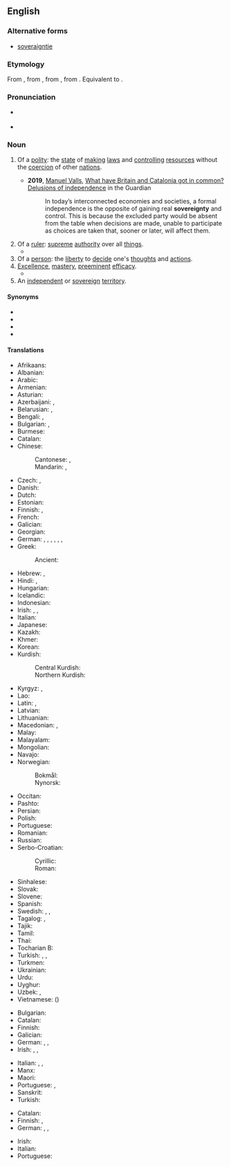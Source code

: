 ==English==
{{wikipedia}}

===Alternative forms===
* [[soveraigntie]] {{q|archaic}}

===Etymology===
From {{inh|en|enm|sovereynte}}, from {{der|en|xno|sovereyneté}}, from {{der|en|fro|souveraineté}}, from {{m|fro|soverain}}. Equivalent to {{af|en|sovereign|-ty}}.

===Pronunciation===
* {{a|RP}} {{IPA|en|/ˈsɒv.ɹən.ti/|/ˈsɒv.ɹɪn.ti/}}
* {{audio|en|LL-Q1860 (eng)-Vealhurl-sovereignty.wav|Audio (RP)}}

===Noun===
{{en-noun|~}}

# Of a [[polity]]: the [[state#Noun|state]] of [[make#Verb|making]] [[law]]s and [[control#Verb|controlling]] [[resource#Noun|resources]] without the [[coercion]] of other [[nation]]s.
#: {{synonyms|en|autarchy|independence|nationality|nationhood}}
#* '''2019''', [[w:Manuel Valls|Manuel Valls]], [https://www.theguardian.com/commentisfree/2019/mar/07/brexit-catalonia-brexit-independence-leads-to-loss-of-sovereignty What have Britain and Catalonia got in common? Delusions of independence] in the Guardian
#*: In today’s interconnected economies and societies, a formal independence is the opposite of gaining real '''sovereignty''' and control. This is because the excluded party would be absent from the table when decisions are made, unable to participate as choices are taken that, sooner or later, will affect them.
# Of a [[ruler]]: [[supreme]] [[authority]] over all [[thing]]s.
#* {{RQ:Shakespeare King John|act=II|scene=ii|page=8|column=2|passage=But Fortune, oh, / She is corrupted, chang’d, and wonne from thee, / Sh’adulterates hourely with thine Vnckle ''[[w:John, King of England|Iohn]]'', / And with her golden hand hath pluckt on France / To tread downe faire reſpect of '''Soueraigntie''', / And made his Maieſtie the bawd to theirs.}}
# Of a [[person]]: the [[liberty]] to [[decide]] one's [[thought#Noun|thoughts]] and [[action#Noun|actions]].
# [[excellence|Excellence]], [[mastery]], [[preeminent]] [[efficacy]].
#* {{RQ:Marlowe Tamburlaine|1|II|i|url=https://books.google.com/books?id=0HFGOmnsvAMC&pg=PP29|[His head,] Wherein by curious '''ſoueraigntie''' of Art,<br>Are fixt his piercing inſtruments of ſight:<br>Whose fiery circles beare encompaſſed<br>A heauen of heauenly bodies in their Spheares:}}
# An [[independent]] or [[sovereign]] [[territory]].

====Synonyms====
* {{l|en|sovereigndom}}
* {{l|en|sovereignhood}}
* {{l|en|sovereignness}}
* {{l|en|sovereignship}}

====Translations====
{{trans-top|of a nation: state of making laws and controlling resources without the coercion of other nations}}
* Afrikaans: {{t|af|soewereiniteit}}
* Albanian: {{t+|sq|sovranitet|m}}
* Arabic: {{t|ar|سِيَادَة|f}}
* Armenian: {{t+|hy|ինքնիշխանություն}}
* Asturian: {{t|ast|soberanía|f}}
* Azerbaijani: {{t|az|suverenlik}}, {{t+|az|müstəqillik}}
* Belarusian: {{t+|be|суверэнітэ́т|m}}, {{t|be|сувэрэнітэ́т|m}} {{qualifier|Taraškievica}}
* Bengali: {{t|bn|প্রভুত্ব}}, {{t|bn|সার্বভৌমত্ব}}
* Bulgarian: {{t|bg|суверените́т|m}}, {{t+|bg|независимост|f}}
* Burmese: {{t+|my|အချုပ်အခြာအာဏာ}}
* Catalan: {{t+|ca|sobirania|f}}
* Chinese:
*: Cantonese: {{t|yue|主權}}, {{t|yue|主权|tr=zyu2 kyun4}}
*: Mandarin: {{t+|cmn|主權|sc=Hani}}, {{t+|cmn|主权|tr=zhǔquán|sc=Hani}}
* Czech: {{t|cs|svrchovanost|f}}, {{t|cs|suverenita|f}}
* Danish: {{t|da|suverænitet|c}}
* Dutch: {{t+|nl|soevereiniteit|f}}
* Estonian: {{t|et|suveräänsus}}
* Finnish: {{t+|fi|suvereenisuus}}, {{t+|fi|suvereniteetti}}
* French: {{t+|fr|souveraineté|f}}
* Galician: {{t+|gl|soberanía|f}}
* Georgian: {{t|ka|სუვერენიტეტი}}
* German: {{t+|de|Souveränität|f}}, {{t+|de|Hoheit|f}}, {{t+|de|Eigenständigkeit|f}}, {{t|de|Landeshoheit|f}}, {{t+|de|Eigenstaatlichkeit|f}}, {{t+|de|Hoheitsgewalt|f}}, {{t+|de|Oberhoheit|f}}
* Greek: {{t+|el|κυριαρχία|f}}
*: Ancient: {{t|grc|ἀρχή|f}}
* Hebrew: {{t|he|ריבונות|alt=ריבונות \ רִבּוֹנוּת|tr=ribonút}}, {{t|he|סוּבֶרֶנִיּוּת|tr=suvereniyút}}
* Hindi: {{t|hi|संप्रभुता}}, {{t+|hi|प्रभुता}}
* Hungarian: {{t+|hu|szuverenitás}}
* Icelandic: {{t+|is|fullveldi|n}}
* Indonesian: {{t+|id|kedaulatan}}
* Irish: {{t|ga|ardcheannas|m}}, {{t|ga|ceannas|m}}, {{t|ga|flaithiúnas|m}}
* Italian: {{t+|it|sovranità|f}}
* Japanese: {{t+|ja|主権|tr=しゅけん, shuken|sc=Jpan}}
* Kazakh: {{t|kk|егемендік}}
* Khmer: {{t+|km|អធិបតេយ្យ}}
* Korean: {{t+|ko|주권(主權)}}
* Kurdish:
*: Central Kurdish: {{t|ckb|فەرمان ڕەوایی}}
*: Northern Kurdish: {{t+|kmr|serwerî}}
{{trans-mid}}
* Kyrgyz: {{t+|ky|суверенитет}}, {{t|ky|эгемендүүлүк}}
* Lao: {{t|lo|ອະທິປະໄຕ}}
* Latin: {{t|la|summus imperii|m}}, {{t+|la|principatus|m}}
* Latvian: {{t|lv|suverenitāte|f}}
* Lithuanian: {{t+|lt|suverenitetas|m}}
* Macedonian: {{t|mk|сувереност|f}}, {{t|mk|суверените́т|m}}
* Malay: {{t|ms|kedaulatan}}
* Malayalam: {{t|ml|സർവ്വാധികാരം}}
* Mongolian: {{t|mn|суверенитет}}
* Navajo: {{t|nv|akʼídádéestʼį́į́ʼ}}
* Norwegian:
*: Bokmål: {{t+|nb|suverenitet|m}}
*: Nynorsk: {{t|nn|suverenitet|m}}
* Occitan: {{t|oc|sobeiranetat|f}}
* Pashto: {{t+|ps|حاکميت|m|tr=hākemyát, hākәmyát}}
* Persian: {{t+|fa|حاکمیت|tr=hâkemiyyat}}
* Polish: {{t+|pl|suwerenność|f}}
* Portuguese: {{t+|pt|soberania|f}}
* Romanian: {{t+|ro|suveranitate|f}}
* Russian: {{t+|ru|суверените́т|m}}
* Serbo-Croatian:
*: Cyrillic: {{t|sh|суверенитет|m}}
*: Roman: {{t+|sh|suverenitet|m}}
* Sinhalese: {{t|si|ස්වාධිපත්‍යය}}
* Slovak: {{t|sk|suverenita|f}}
* Slovene: {{t|sl|suverenost|f}}
* Spanish: {{t+|es|soberanía|f}}
* Swedish: {{t+|sv|självständighet|c}}, {{t+|sv|oavhängighet|c}}, {{t+|sv|suveränitet|c}}
* Tagalog: {{t|tl|kahigpunuan}}, {{t|tl|soberanya}}
* Tajik: {{t|tg|ҳокимият}}
* Tamil: {{t+|ta|இறைமை}}
* Thai: {{t+|th|อธิปไตย}}
* Tocharian B: {{t|txb|kamartāññe}}
* Turkish: {{t+|tr|egemenlik}}, {{t+|tr|hükümranlık}}, {{t+|tr|hâkimiyet}}
* Turkmen: {{t|tk|suwerenitet}}
* Ukrainian: {{t+|uk|сувереніте́т|m}}
* Urdu: {{t|ur|حاکمیت|f|tr=hākamiyyat}}
* Uyghur: {{t|ug|ئىگىلىك ھوقۇقى}}
* Uzbek: {{t+|uz|suverenitet}}, {{t+|uz|mustaqillik}}
* Vietnamese: {{t+|vi|chủ quyền}} ({{t|vi|主權}})
{{trans-bottom}}

{{trans-top|of a ruler: supreme authority over all things}}
* Bulgarian: {{t|bg|абсолютна власт|f}}
* Catalan: {{t+|ca|sobirania|f}}
* Finnish: {{t|fi|yksinvaltius}}
* Galician: {{t+|gl|soberanía|f}}
* German: {{t+|de|Souveränität|f}}, {{t+|de|Oberherrschaft|f}}, {{t|de|höchste Gewalt|f}}
* Irish: {{t|ga|ardcheannas|m}}, {{t|ga|flaitheas|m}} {{qualifier|religion}}, {{t|ga|flaithiúnas|m}} {{qualifier|politics}}
{{trans-mid}}
* Italian: {{t+|it|onnipotenza|f}}, {{t|it|[[pieno]] [[controllo]]}}, {{t+|it|padronanza|f}}
* Manx: {{t|gv|ard-reeriaght|f}}
* Maori: {{t|mi|rangatiratanga}}
* Portuguese: {{t+|pt|autoridade|f}}, {{t+|pt|soberania|f}}
* Sanskrit: {{t+|sa|राज्य|n}}
* Turkish: {{t|tr|mutlak güç}}
{{trans-bottom}}

{{trans-top|of a person: liberty to decide one's thoughts and actions}}
* Catalan: {{t+|ca|sobirania|f}}
* Finnish: {{t+|fi|yksilönvapaus}}, {{t+|fi|suvereniteetti}}
* German: {{t+|de|Souveränität|f}}, {{t+|de|Eigenständigkeit|f}}, {{t+|de|Selbstbestimmung|f}}
{{trans-mid}}
* Irish: {{t|ga|ceannas|m}}
* Italian: {{t+|it|arbitrio|m}}
* Portuguese: {{t+|pt|arbítrio|m}}
{{trans-bottom}}

{{topics|en|Government}}